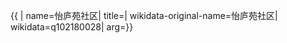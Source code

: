 {{ {{{1|PRC admin/showdata}}}|
name=怡庐苑社区|
title=|
wikidata-original-name=怡庐苑社区|
wikidata=q102180028|
arg={{{arg|}}}}}